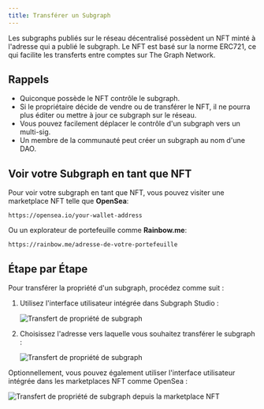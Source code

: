 ```yaml
---
title: Transférer un Subgraph
---
```


Les subgraphs publiés sur le réseau décentralisé possèdent un NFT minté à l'adresse qui a publié le subgraph. Le NFT est basé sur la norme ERC721, ce qui facilite les transferts entre comptes sur The Graph Network.

## Rappels

- Quiconque possède le NFT contrôle le subgraph.
- Si le propriétaire décide de vendre ou de transférer le NFT, il ne pourra plus éditer ou mettre à jour ce subgraph sur le réseau.
- Vous pouvez facilement déplacer le contrôle d'un subgraph vers un multi-sig.
- Un membre de la communauté peut créer un subgraph au nom d'une DAO.

## Voir votre Subgraph en tant que NFT

Pour voir votre subgraph en tant que NFT, vous pouvez visiter une marketplace NFT telle que **OpenSea**:

```
https://opensea.io/your-wallet-address
```

Ou un explorateur de portefeuille comme **Rainbow.me**:

```
https://rainbow.me/adresse-de-votre-portefeuille
```

## Étape par Étape

Pour transférer la propriété d'un subgraph, procédez comme suit :

1. Utilisez l'interface utilisateur intégrée dans Subgraph Studio :

   ![Transfert de propriété de subgraph](/img/subgraph-ownership-transfer-1.png)

2. Choisissez l'adresse vers laquelle vous souhaitez transférer le subgraph :

   ![Transfert de propriété de subgraph](/img/subgraph-ownership-transfer-2.png)

Optionnellement, vous pouvez également utiliser l'interface utilisateur intégrée dans les marketplaces NFT comme OpenSea :

![Transfert de propriété de subgraph depuis la marketplace NFT](/img/subgraph-ownership-transfer-nft-marketplace.png)
